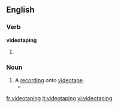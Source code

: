 
==English==

===Verb===
'''videotaping'''

# {{present participle of|videotape}}

===Noun===
{{en-noun}}

# A [[record]]ing onto [[videotape]].
#* {{quote-news|year=2009|date=August 26|author=Michael Barbaro|title=Bloomberg Campaign Is Juggernaut of Detail|work=New York Times|url=http://www.nytimes.com/2009/08/26/nyregion/26canvass.html
|passage=The campaign asks potential endorsers to sit for '''videotapings'''; hand over their organization’s mailing list; send letters to their neighbors; and write an opinion piece for newspapers praising Mr. Bloomberg. }}

[[fr:videotaping]]
[[it:videotaping]]
[[vi:videotaping]]